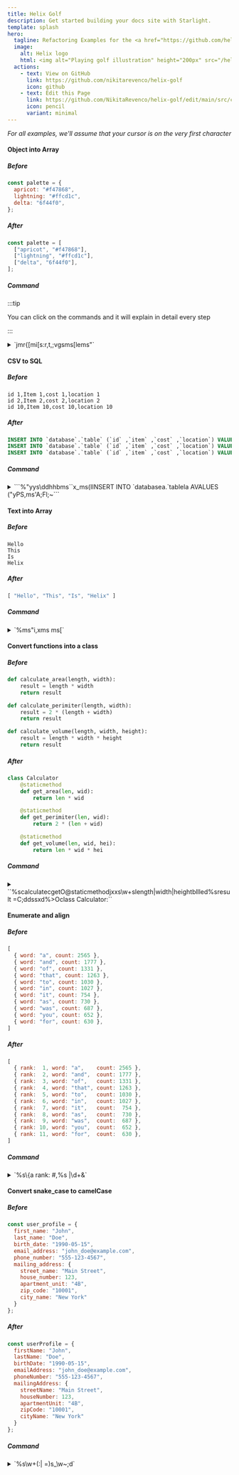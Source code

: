 ```yaml
---
title: Helix Golf
description: Get started building your docs site with Starlight.
template: splash
hero:
  tagline: Refactoring Examples for the <a href="https://github.com/helix-editor/helix">Helix Editor</a>
  image:
    alt: Helix logo
    html: <img alt="Playing golf illustration" height="200px" src="/helix-golf/golf.svg" style="margin:auto;"></img>
  actions:
    - text: View on GitHub
      link: https://github.com/nikitarevenco/helix-golf
      icon: github
    - text: Edit this Page
      link: https://github.com/NikitaRevenco/helix-golf/edit/main/src/content/docs/index.mdx
      icon: pencil
      variant: minimal
---
```



<Hexagons />

_For all examples, we'll assume that your cursor is on the very first character_

#### Object into Array

##### Before

```js
const palette = {
  apricot: "#f47868",
  lightning: "#ffcd1c",
  delta: "6f44f0",
};
```

##### After

```js
const palette = [
  ["apricot", "#f47868"],
  ["lightning", "#ffcd1c"],
  ["delta", "6f44f0"],
];
```

##### Command

:::tip

You can click on the commands and it will explain in detail every step

:::

<details>

<summary>
`jmr{[mi[s:<enter>r,t,;vgsms[lems"`
</summary>

1. Go to the line below with `j`, this is because we need to be inside of the object for the next step.
1. `mr{[` replaces the nearest pair of curly braces "\{" with square brackets "["
1. `mi[` selects inside the entire array
1. Use `s` to enter select mode, which searches inside our selection and creates sub-selections based on a pattern
1. Input `:` and then hit `Enter`, which will place a cursor on every ":" creating many single-width selections
1. `r,` replaces each selection with a ",". Essentially we've replaced each colon with a comma
1. `t,` moves the cursor on each line to the ending comma
1. `;` collapses the selection around each cursor into a single selection
1. `vgs` selects each line excluding the final comma
1. `ms[` surrounds each individual selection with "[" to turn it into an array. We're almost done here. We just need to transform the first item in each sub-array into a string.
1. `l` moves 1 character forward, replacing the selection with just a 1-width selection
1. `e` selects until the end of each word. Since we start at the first character and select until the end, this selects the entire word.
1. `ms"` surrounds each word with double quotes to make strings

</details>

#### CSV to SQL

##### Before

```csv
id 1,Item 1,cost 1,location 1
id 2,Item 2,cost 2,location 2
id 10,Item 10,cost 10,location 10
```

##### After

```sql
INSERT INTO `database`.`table` (`id` ,`item` ,`cost` ,`location`) VALUES ('id 1','Item 1','Cost 1','Location 1');
INSERT INTO `database`.`table` (`id` ,`item` ,`cost` ,`location`) VALUES ('id 2','Item 2','Cost 2','Location 2');
INSERT INTO `database`.`table` (`id` ,`item` ,`cost` ,`location`) VALUES ('id 10','Item 10','Cost 10','Location 10');
```

##### Command

<details>

<summary>
```%<alt-s>"yys\d<enter>dhhbms``x_ms(IINSERT INTO `database<esc>a.`table<esc>la <esc>AVALUES (<esc>"yPS,<enter>ms'A;<esc>Fl;~```
</summary>

1.  `%` selects full file
1.  `Alt` + `s` split selection into multiple selections on newlines
1.  `"yy` yanks the selections into "y" register. We'll need it for later
1.  `s` and then input the pattern `\d` then `Enter` which creates a selection on all digits
1.  `d` deletes the selections. Essentially we've removed all the digits.
1.  `hh` goes backwards 2 chars, important to make sure we are at the end of each word
1.  Use `b` to select till the beginning of every word, which also nicely selects all the words that there are
1.  `` ms` `` surrounds each word with a backtick
1.  `` ` `` switches all characters to lowercase
1.  `x` selects each line then use `_` to trim the trailing whitespace
1.  `ms(` surrounds each line with parentheses
1.  `I` goes into insert mode at the beginning of each line
1.  Type the following:

        ```
        INSERT INTO `database
        ```

1.  `Escape` goes back to normal mode
1.  `a` to go into insert mode after the backtick then type:

        ```
        .`table
        ```

1.  `Escape` goes back into normal mode, then `la` to enter insert mode just before the opening parentheses
1.  Add a `Space` then `Escape` to go back into normal mode again
1.  `A` goes into insert mode at the end of each line, now type:

        ```
        VALUES (
        ```

1.  Hit `Escape` to leave insert mode. Your cursor will be at the closing parenthesis.
1.  `"yP` pastes our previously yanked items from the "y" register
1.  `S,<enter>` splits current selection into multiple selections on each comma
1.  `ms'` surrounds each item with a single quote
1.  `A;` adds a semicolon at the end of each line
1.  `Escape` goes back to normal mode and `Fl` to place your cursor on the lowercase "l" of each "location"
1.  `;` collapses each selection into a single-width selection
1.  `~` toggles the case for each "l" into "L"

</details>

#### Text into Array

##### Before

```
Hello
This
Is
Helix
```

##### After

```js
[ "Hello", "This", "Is", "Helix" ]
```

##### Command

<details>

<summary>
`%<A-s>ms"<A-J>i,<esc>xms ms[`
</summary>

1. `%` selects full file
1. `<A-s>` split selection into multiple selections on newlines
1. `ms"` surrounds each word with `"`'s
1. `<A-J>i,` join lines inside selection, select the inserted space, and insert `,`'s
1. `<esc>xms ` enter normal mode, select line and surround by spaces
1. `ms[` surround by `[]`

</details>

#### Convert functions into a class

##### Before

```py
def calculate_area(length, width):
	result = length * width
	return result

def calculate_perimiter(length, width):
	result = 2 * (length + width)
	return result

def calculate_volume(length, width, height):
	result = length * width * height
	return result
```

##### After

```py
class Calculator
	@staticmethod
	def get_area(len, wid):
		return len * wid

	@staticmethod
	def get_perimiter(len, wid):
		return 2 * (len + wid)

	@staticmethod
	def get_volume(len, wid, hei):
		return len * wid * hei
```

##### Command

<details>

<summary>
``%scalculate<enter>cget<esc>O@staticmethod<esc>jxxs\w+<enter>slength|width|height<enter>bllled%sresult =<enter>C<alt-(>;ddss<enter>xd%>O<backspace>class Calculator:``
</summary>

1.  `%` selects the entire file
1.  `s` searches inside the current selection and creates sub-selections based on a pattern. Input `calculate` then hit `Enter` to make a selection on all instances of the word
1.  `c` then type `get` to change each "calculate" word into a "get"
1.  `Escape` to go back to normal mode
1.  Use `O` to create an empty line above each cursor, write:

        ```
        @staticmethod
        ```

1.  Hit `Esc` to go into normal mode.
1.  We need to select 2 lines below the current line, first go down with `j` and then press `xx` which will select the current line, and then select the next line
    In total we now have 3 cursors each with 2 lines selected, which includes the first line of the bodies of each function and the function definition themselves

1.  `s` brings up a prompt to select sub-selections by a given regex. The `\w+` regex selects each word, type it and then `Enter`
1.  `s` again then type `length|width|height` followed by `Enter`. This will look at the contents of the current selections, and create sub-selections where it finds the regex which means "length or width or height". So we select each instance of those 3 words
1.  Our cursor is currently at the end of each word. Let's go to the beginning with `b`
1.  We want to keep the first 3 characters and discard the rest from each of the parameters. To do this, move to the 4th character with `lll`
1.  Use `e` to select until the end of each word and then `d` to delete it
1.  Select the entire file again with `%` followed by `s` to bring up selection prompt again
1.  Write `result =` followed by `Enter` to select all instances of that string
1.  `C` creates a new selection on the line directly below, for each cursor
1.  Use `Alt` + `(` to rotate the _contents_ of the selection backward
1.  `;` collapses each cursor into a single selection
1.  `dd` deletes two characters on each of the 6 lines
1.  `s` to bring up the prompt, then input `s` followed by `Enter` to select all "s" characters
1.  Select each of the lines with `x` followed by `d` to delete
1.  Select whole file with `%` and indent with `>`
1.  `O` creates a newline above and enters Insert mode, then `Backspace` to delete an extra tab
1.  Write this:

        ```
        class Calculator:
        ```

</details>

#### Enumerate and align

##### Before

```js
[
  { word: "a", count: 2565 },
  { word: "and", count: 1777 },
  { word: "of", count: 1331 },
  { word: "that", count: 1263 },
  { word: "to", count: 1030 },
  { word: "in", count: 1027 },
  { word: "it", count: 754 },
  { word: "as", count: 730 },
  { word: "was", count: 687 },
  { word: "you", count: 652 },
  { word: "for", count: 630 },
]
```

##### After

```js
[
  { rank:  1, word: "a",    count: 2565 },
  { rank:  2, word: "and",  count: 1777 },
  { rank:  3, word: "of",   count: 1331 },
  { rank:  4, word: "that", count: 1263 },
  { rank:  5, word: "to",   count: 1030 },
  { rank:  6, word: "in",   count: 1027 },
  { rank:  7, word: "it",   count:  754 },
  { rank:  8, word: "as",   count:  730 },
  { rank:  9, word: "was",  count:  687 },
  { rank: 10, word: "you",  count:  652 },
  { rank: 11, word: "for",  count:  630 },
]
```

##### Command

<details>

<summary>`%s\{<enter>a rank: <ctrl-r>#,<esc>%s |\d+<enter>&`</summary>

1.  `%` selects full file
1. Use `s` to enter select mode, which searches inside our selection and creates sub-selections based on a pattern
1. Input `\{` and then hit `Enter`, which will place a cursor on every "\{", creating many single-width selections
1. `a` to go into insert mode after the "\{"
1. Input ` rank: `
1. `Ctrl` + `r` followed by `#` inserts an increasing number for every selection starting with 1
1. Input `,`
1. `Escape` goes back to normal mode
1. Use `s` to enter select mode again
1. Input `Space` and `|\d+` which is a regular expression selecting all spaces and numbers,  then hit `Enter`
1. & to align all selections in columns, note that the numbers get right-aligned

</details>

#### Convert snake_case to camelCase

##### Before

```js
const user_profile = {
  first_name: "John",
  last_name: "Doe",
  birth_date: "1990-05-15",
  email_address: "john_doe@example.com",
  phone_number: "555-123-4567",
  mailing_address: {
    street_name: "Main Street",
    house_number: 123,
    apartment_unit: "4B",
    zip_code: "10001",
    city_name: "New York"
  }
};
```

##### After

```js
const userProfile = {
  firstName: "John",
  lastName: "Doe",
  birthDate: "1990-05-15",
  emailAddress: "john_doe@example.com",
  phoneNumber: "555-123-4567",
  mailingAddress: {
    streetName: "Main Street",
    houseNumber: 123,
    apartmentUnit: "4B",
    zipCode: "10001",
    cityName: "New York"
  }
};
```

##### Command

<details>

<summary>
`%s\w+(:| =)<enter>s_\w<enter>~<alt-;>;d`
</summary>

1. `%` selects the entire file
2. `s\w+(:| =)<enter>` selects all words that are followed by either a colon or equals sign with space - capturing variable and property names
3. `s_\w<enter>` finds all underscores followed by a character within those selections
4. `~` toggles the case of the character after each underscore (making it uppercase)
5. `<alt-;>` flips the selection cursor and anchor - this adjusts our selections to ensure we can properly target the underscores
6. `;` collapses multiple selections to just the underscores
7. `d` deletes all the underscores

</details>
